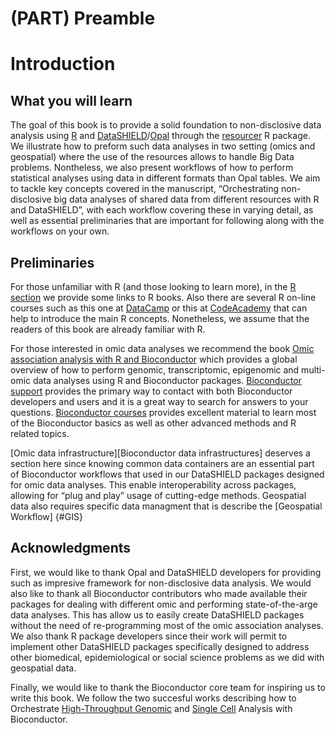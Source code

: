 # (PART) Preamble {-}

# Introduction

## What you will learn

The goal of this book is to provide a solid foundation to non-disclosive data analysis using [R](https://www.r-project.org/) and [DataSHIELD](http://www.datashield.ac.uk/)/[Opal](https://www.obiba.org/pages/products/opal/) through the [resourcer](https://github.com/obiba/resourcer) R package. We illustrate how to preform such data analyses in two setting (omics and geospatial) where the use of the resources allows to handle Big Data problems. Nontheless, we also present workflows of how to perform statistical analyses using data in different formats than Opal tables. We aim to tackle key concepts covered in the manuscript, “Orchestrating non-disclosive big data analyses of shared data from different resources with R and DataSHIELD”, with each workflow covering these in varying detail, as well as essential preliminaries that are important for following along with the workflows on your own.

## Preliminaries

For those unfamiliar with R (and those looking to learn more), in the [R section](#R) we provide some links to R books. Also there are several R on-line courses such as this one at [DataCamp](https://www.datacamp.com/courses/free-introduction-to-r) or this at [CodeAcademy](https://www.codecademy.com/learn/learn-r) that can help to introduce the main R concepts. Nonetheless, we assume that the readers of this book are already familiar with R.

For those interested in omic data analyses we recommend the book [Omic association analysis with R and Bioconductor](https://www.routledge.com/Omic-Association-Studies-with-R-and-Bioconductor/Gonzalez-Caceres/p/book/9781138340565?utm_source=crcpress.com&utm_medium=referral) which provides a global overview of how to perform genomic, transcriptomic, epigenomic and multi-omic data analyses using R and Bioconductor packages. [Bioconductor support](https://bioconductor.org/help/support/) provides the primary way to contact with both Bioconductor developers and users and it is a great way to search for answers to your questions. [Bioconductor courses](https://bioconductor.org/help/course-materials/) provides excellent material to learn most of the Bioconductor basics as well as other advanced methods and R related topics. 

[Omic data infrastructure][Bioconductor data infrastructures] deserves a section here since knowing common data containers are an essential part of Bioconductor workflows that used in our DataSHIELD packages designed for omic data analyses. This enable interoperability across packages, allowing for “plug and play” usage of cutting-edge methods. Geospatial data also requires specific data managment that is describe the [Geospatial Workflow] {#GIS}

## Acknowledgments

First, we would like to thank Opal and DataSHIELD developers for providing such as impresive framework for non-disclosive data analysis. We would also like to thank all Bioconductor contributors who made available their packages for dealing with different omic and performing state-of-the-arge data analyses. This has allow us to easily create DataSHIELD packages without the need of re-programming most of the omic association analyses. We also thank R package developers since their work will permit to implement other DataSHIELD packages specifically designed to address other biomedical, epidemiological or social science problems as we did with geospatial data. 

Finally, we would like to thank the Bioconductor core team for inspiring us to write this book. We follow the two succesful works describing how to Orchestrate [High-Throughput Genomic](https://pubmed.ncbi.nlm.nih.gov/25633503/) and [Single Cell](https://pubmed.ncbi.nlm.nih.gov/31792435/) Analysis with Bioconductor. 